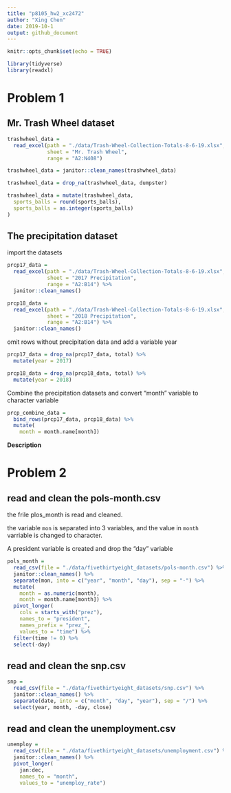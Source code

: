 ```yaml
---
title: "p8105_hw2_xc2472"
author: "Xing Chen"
date: 2019-10-1
output: github_document
---
```


```r
knitr::opts_chunk$set(echo = TRUE)

library(tidyverse)
library(readxl)
```


# Problem 1

## Mr. Trash Wheel dataset

```r
trashwheel_data = 
  read_excel(path = "./data/Trash-Wheel-Collection-Totals-8-6-19.xlsx", 
             sheet = "Mr. Trash Wheel", 
             range = "A2:N408")

trashwheel_data = janitor::clean_names(trashwheel_data)

trashwheel_data = drop_na(trashwheel_data, dumpster)

trashwheel_data = mutate(trashwheel_data, 
  sports_balls = round(sports_balls),
  sports_balls = as.integer(sports_balls)
)
```

## The precipitation dataset

import the datasets

```r
prcp17_data = 
  read_excel(path = "./data/Trash-Wheel-Collection-Totals-8-6-19.xlsx",
             sheet = "2017 Precipitation",
             range = "A2:B14") %>% 
  janitor::clean_names()

prcp18_data = 
  read_excel(path = "./data/Trash-Wheel-Collection-Totals-8-6-19.xlsx",
             sheet = "2018 Precipitation",
             range = "A2:B14") %>% 
  janitor::clean_names()
```

omit rows without precipitation data and add a variable year

```r
prcp17_data = drop_na(prcp17_data, total) %>% 
  mutate(year = 2017)

prcp18_data = drop_na(prcp18_data, total) %>% 
  mutate(year = 2018)
```

Combine the precipitation datasets and convert "month" variable to character variable

```r
prcp_combine_data = 
  bind_rows(prcp17_data, prcp18_data) %>% 
  mutate(
    month = month.name[month])
```

**Description**


# Problem 2

## read and clean the pols-month.csv

the frile plos_month is read and cleaned. 

the variable `mon` is separated into 3 variables, and the value in `month` varriable is changed to character.

A president variable is created and drop the "day" variable

```r
pols_month = 
  read_csv(file = "./data/fivethirtyeight_datasets/pols-month.csv") %>% 
  janitor::clean_names() %>% 
  separate(mon, into = c("year", "month", "day"), sep = "-") %>% 
  mutate(
    month = as.numeric(month),
    month = month.name[month]) %>% 
  pivot_longer(
    cols = starts_with("prez"),
    names_to = "president",
    names_prefix = "prez_",
    values_to = "time") %>% 
  filter(time != 0) %>% 
  select(-day)
```


## read and clean the snp.csv

```r
snp = 
  read_csv(file = "./data/fivethirtyeight_datasets/snp.csv") %>% 
  janitor::clean_names() %>% 
  separate(date, into = c("month", "day", "year"), sep = "/") %>% 
  select(year, month, -day, close)
```


## read and clean the unemployment.csv

```r
unemploy = 
  read_csv(file = "./data/fivethirtyeight_datasets/unemployment.csv") %>% 
  janitor::clean_names() %>% 
  pivot_longer(
    jan:dec,
    names_to = "month",
    values_to = "unemploy_rate")
```






